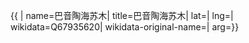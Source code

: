 {{ {{{1|PRC admin/showdata}}}|
name=巴音陶海苏木|
title=巴音陶海苏木|
lat=|
lng=|
wikidata=Q67935620|
wikidata-original-name=|
arg={{{arg|}}}}}